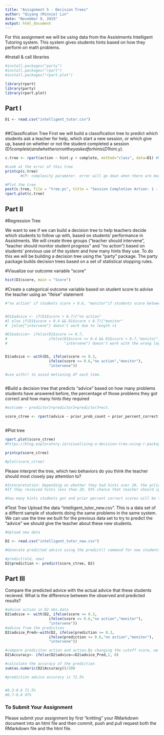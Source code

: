 ```yaml
---
title: "Assignment 5 - Decision Trees"
author: "Qiyang (Minnie) Lin"
date: "November 9, 2019"
output: html_document
---
```

For this assignment we will be using data from the Assistments Intelligent Tutoring system. This system gives students hints based on how they perform on math problems. 

#Install & call libraries
```r
#install.packages("party") 
#install.packages("rpart")
#install.packages("rpart.plot")

library(rpart)
library(party)
library(rpart.plot)
```

## Part I
```r
D1 <- read.csv("intelligent_tutor.csv")
  
```

##Classification Tree
First we will build a classification tree to predict which students ask a teacher for help, which start a new session, or which give up, based on whether or not the student completed a session (D1$complete) and whether or not they asked for hints (D1$hint.y). 
```r

c.tree <- rpart(action ~ hint.y + complete, method="class", data=D1) #Notice the standard R notion for a formula X ~ Y

#Look at the error of this tree
printcp(c.tree)
       #CP: complexity parameter. error will go down when there are more splits. relerror: SSE/RMSE, xerror: cross-validation error, xstd. 

#Plot the tree
post(c.tree, file = "tree.ps", title = "Session Completion Action: 1 - Ask teacher, 2 - Start new session, 3 - Give up")
rpart.plot(c.tree)

```
## Part II

#Regression Tree

We want to see if we can build a decision tree to help teachers decide which students to follow up with, based on students' performance in Assistments. We will create three groups ("teacher should intervene", "teacher should monitor student progress" and "no action") based on students' previous use of the system and how many hints they use. To do this we will be building a decision tree using the "party" package. The party package builds decision trees based on a set of statistical stopping rules.

#Visualize our outcome variable "score"
```r
hist(D1$score, main = "Score")

```

#Create a categorical outcome variable based on student score to advise the teacher using an "ifelse" statement
```r
#"no action" if students score > 0.6, "monitor"if students score between 0.3-0.6, "intervention" if students score < 0.3


#D1$advice <- if(D1$score > 0.7){"no action"
#} else if(D1$score > 0.4 && D1$score < 0.7){"monitor"
#  }else{"intervene"} doesn't work due to length >1 

#D1$advice<- ifelse(D1$score >= 0.7, 
#                   ifelse(D1$score >= 0.4 && D1$score < 0.7,"monitor","no action"),
#                          "intervene") doesn't work with the wrong logic. 


D1$advice <- with(D1, ifelse(score >= 0.3,
                    ifelse(score >= 0.6,"no action","monitor"),
                    "intervene"))

#use with() to avoid metioning df each time. 
                    
```

#Build a decision tree that predicts "advice" based on how many problems students have answered before, the percentage of those problems they got correct and how many hints they required
```r
#outcome ~ predictor1+predictor2+predictor3+ect.

score_ctree <- rpart(advice ~ prior_prob_count + prior_percent_correct +hints, method="class", data=D1)
  
```

#Plot tree
```r

rpart.plot(score_ctree)
#https://blog.exploratory.io/visualizing-a-decision-tree-using-r-packages-in-explortory-b26d4cb5e71f

printcp(score_ctree)

#plot(score_ctree)

```

Please interpret the tree, which two behaviors do you think the teacher should most closely pay attemtion to?

```r
#Interpretation: Depending on whether they had hints over 20, the actions split into two (monitor for 7% and no action for 93%). It means that if a student received hints more or equal to 20 times, 7% chance that teacher shouldn monitor. And if they received hints over 58times, 2% chance that teacher should intervene and 8% should be moniotred. 
#If they received hints less than 20, 93% chance that teacher should ignore. However, when students got less 20 hints, previous correct less then 60% and got more than 1 hints, 19% of them should be monitored.

#how many hints students got and prior percent correct scores will be two behaviors that teachers should most closely pay attention to. (because they are in the higher hierarchy)


```


#Test Tree
Upload the data "intelligent_tutor_new.csv". This is a data set of a differnt sample of students doing the same problems in the same system. We can use the tree we built for the previous data set to try to predict the "advice" we should give the teacher about these new students. 

```r
#Upload new data

D2 <- read.csv("intelligent_tutor_new.csv")

#Generate predicted advice using the predict() command for new students based on tree generated from old students

#predict(old, new)
D2$prediction <- predict(score_ctree, D2)

``` 
## Part III
Compare the predicted advice with the actual advice that these students recieved. What is the difference between the observed and predicted results?

```r
#advice action in D2 obs.data
D2$advice <- with(D2, ifelse(score >= 0.3,
                    ifelse(score >= 0.6,"no action","monitor"),
                    "intervene"))
#advice from the prediction
D2$advice_Pred<-with(D2, ifelse(prediction >= 0.3,
                    ifelse(prediction >= 0.6,"no action","monitor"),
                    "intervene"))

#compare prediciton action and action.By changing the cutoff score, we want the rel error be higher(it is how we prediction) and xerror (cross validation )be lower
D2$Accuracy<- ifelse(D2$advice==D2$advice_Pred,1, 0)

#calculate the accuracy of the prediction
sum(as.numeric(D2$Accuracy))/200

#prediction advice accuracy is 71.5%


#0.3-0.6 71.5%
#0.7-0.8 47%

```


### To Submit Your Assignment

Please submit your assignment by first "knitting" your RMarkdown document into an html file and then commit, push and pull request both the RMarkdown file and the html file.

